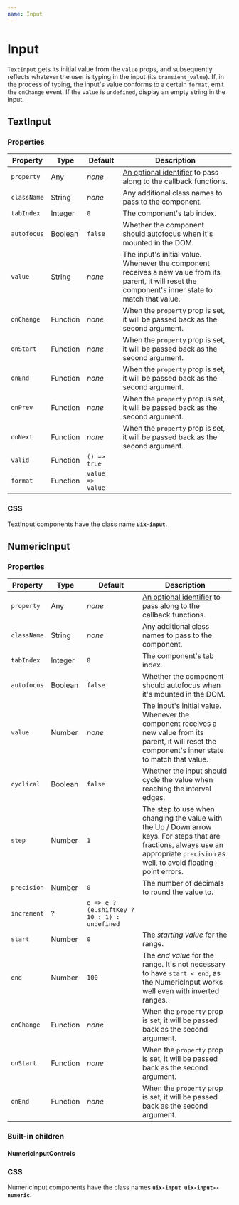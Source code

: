 ```yaml
---
name: Input
---
```


# Input

`TextInput` gets its initial value from the `value` props, and subsequently reflects whatever the user is typing in the input (its `transient_value`). If, in the process of typing, the input's value conforms to a certain `format`, emit the `onChange` event. If the `value` is `undefined`, display an empty string in the input.

## TextInput

### Properties

| Property    | Type     | Default          | Description                                                                                                                                            |
| ----------- | -------- | ---------------- | ------------------------------------------------------------------------------------------------------------------------------------------------------ |
| `property`  | Any      | _none_           | [An optional identifier][property] to pass along to the callback functions.                                                                            |
| `className` | String   | _none_           | Any additional class names to pass to the component.                                                                                                   |
| `tabIndex`  | Integer  | `0`              | The component's tab index.                                                                                                                             |
| `autofocus` | Boolean  | `false`          | Whether the component should autofocus when it's mounted in the DOM.                                                                                   |
| `value`     | String   | _none_           | The input's initial value. Whenever the component receives a new value from its parent, it will reset the component's inner state to match that value. |
| `onChange`  | Function | _none_           | When the `property` prop is set, it will be passed back as the second argument.                                                                        |
| `onStart`   | Function | _none_           | When the `property` prop is set, it will be passed back as the second argument.                                                                        |
| `onEnd`     | Function | _none_           | When the `property` prop is set, it will be passed back as the second argument.                                                                        |
| `onPrev`    | Function | _none_           | When the `property` prop is set, it will be passed back as the second argument.                                                                        |
| `onNext`    | Function | _none_           | When the `property` prop is set, it will be passed back as the second argument.                                                                        |
| `valid`     | Function | `() => true`     |
| `format`    | Function | `value => value` |

### CSS

TextInput components have the class name **`uix-input`**.

## NumericInput

### Properties

| Property    | Type     | Default                                      | Description                                                                                                                                                                         |
| ----------- | -------- | -------------------------------------------- | ----------------------------------------------------------------------------------------------------------------------------------------------------------------------------------- |
| `property`  | Any      | _none_                                       | [An optional identifier][property] to pass along to the callback functions.                                                                                                         |
| `className` | String   | _none_                                       | Any additional class names to pass to the component.                                                                                                                                |
| `tabIndex`  | Integer  | `0`                                          | The component's tab index.                                                                                                                                                          |
| `autofocus` | Boolean  | `false`                                      | Whether the component should autofocus when it's mounted in the DOM.                                                                                                                |
| `value`     | Number   | _none_                                       | The input's initial value. Whenever the component receives a new value from its parent, it will reset the component's inner state to match that value.                              |
| `cyclical`  | Boolean  | `false`                                      | Whether the input should cycle the value when reaching the interval edges.                                                                                                          |
| `step`      | Number   | `1`                                          | The step to use when changing the value with the Up / Down arrow keys. For steps that are fractions, always use an appropriate `precision` as well, to avoid floating-point errors. |
| `precision` | Number   | `0`                                          | The number of decimals to round the value to.                                                                                                                                       |
| `increment` | ?        | `e => e ? (e.shiftKey ? 10 : 1) : undefined` |
| `start`     | Number   | `0`                                          | The _starting value_ for the range.                                                                                                                                                 |
| `end`       | Number   | `100`                                        | The _end value_ for the range. It's not necessary to have `start < end`, as the NumericInput works well even with inverted ranges.                                                  |
| `onChange`  | Function | _none_                                       | When the `property` prop is set, it will be passed back as the second argument.                                                                                                     |
| `onStart`   | Function | _none_                                       | When the `property` prop is set, it will be passed back as the second argument.                                                                                                     |
| `onEnd`     | Function | _none_                                       | When the `property` prop is set, it will be passed back as the second argument.                                                                                                     |

### Built-in children

#### NumericInputControls

### CSS

NumericInput components have the class names **`uix-input uix-input--numeric`**.

[property]: https://github.com/danburzo/react-recipes/blob/master/recipes/property-pattern.md
